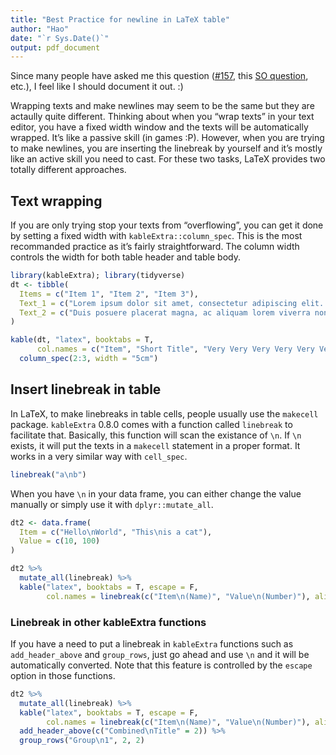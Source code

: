 ```yaml
---
title: "Best Practice for newline in LaTeX table"
author: "Hao"
date: "`r Sys.Date()`"
output: pdf_document
---
```


Since many people have asked me this question ([#157](https://github.com/haozhu233/kableExtra/issues/157), this [SO question](https://stackoverflow.com/questions/49546778/inserting-new-lines-into-kable-headers/49616173#49616173), etc.), I feel like I should document it out. :)

Wrapping texts and make newlines may seem to be the same but they are actaully quite different. Thinking about when you "wrap texts" in your text editor, you have a fixed width window and the texts will be automatically wrapped. It's like a passive skill (in games :P). However, when you are trying to make newlines, you are inserting the linebreak by yourself and it's mostly like an active skill you need to cast. For these two tasks, LaTeX provides two totally different approaches.

## Text wrapping
If you are only trying stop your texts from "overflowing", you can get it done by setting a fixed width with `kableExtra::column_spec`. This is the most recommanded practice as it's fairly straightforward. The column width controls the width for both table header and table body. 

```r
library(kableExtra); library(tidyverse)
dt <- tibble(
  Items = c("Item 1", "Item 2", "Item 3"),
  Text_1 = c("Lorem ipsum dolor sit amet, consectetur adipiscing elit. Proin vehicula tempor ex. Morbi malesuada sagittis turpis, at venenatis nisl luctus a. ","In eu urna at magna luctus rhoncus quis in nisl. Fusce in velit varius, posuere risus et, cursus augue. Duis eleifend aliquam ante, a aliquet ex tincidunt in. ", "Vivamus venenatis egestas eros ut tempus. Vivamus id est nisi. Aliquam molestie erat et sollicitudin venenatis. In ac lacus at velit scelerisque mattis. "),
  Text_2 = c("Duis posuere placerat magna, ac aliquam lorem viverra non. Ut ultrices tempus eros, quis sodales libero commodo non. In non neque ut lacus vestibulum dictum a quis ipsum. ", "Aenean ut justo interdum, laoreet enim nec, viverra eros. Donec vel pharetra nunc. Suspendisse vel ipsum ac lectus semper aliquam ac a orci. Suspendisse libero mauris, egestas semper auctor sit amet, tempor et orci. ", "Phasellus quis neque aliquet, finibus nunc eget, lacinia neque. Sed auctor lectus vel ex scelerisque commodo. ")
)
```

```r
kable(dt, "latex", booktabs = T, 
      col.names = c("Item", "Short Title", "Very Very Very Very Very Very Long Title")) %>%
  column_spec(2:3, width = "5cm")
```

## Insert linebreak in table
In LaTeX, to make linebreaks in table cells, people usually use the `makecell` package. `kableExtra` 0.8.0 comes with a function called `linebreak` to facilitate that. Basically, this function will scan the existance of `\n`. If `\n` exists, it will put the texts in a `makecell` statement in a proper format. It works in a very similar way with `cell_spec`.

```r
linebreak("a\nb")
```

When you have `\n` in your data frame, you can either change the value manually or simply use it with `dplyr::mutate_all`. 
```r
dt2 <- data.frame(
  Item = c("Hello\nWorld", "This\nis a cat"), 
  Value = c(10, 100)
)

dt2 %>%
  mutate_all(linebreak) %>%
  kable("latex", booktabs = T, escape = F,
        col.names = linebreak(c("Item\n(Name)", "Value\n(Number)"), align = "c"))
```

### Linebreak in other kableExtra functions
If you have a need to put a linebreak in `kableExtra` functions such as `add_header_above` and `group_rows`, just go ahead and use `\n` and it will be automatically converted. Note that this feature is controlled by the `escape` option in those functions. 

```r
dt2 %>%
  mutate_all(linebreak) %>%
  kable("latex", booktabs = T, escape = F,
        col.names = linebreak(c("Item\n(Name)", "Value\n(Number)"), align = "c")) %>%
  add_header_above(c("Combined\nTitle" = 2)) %>%
  group_rows("Group\n1", 2, 2)
```

